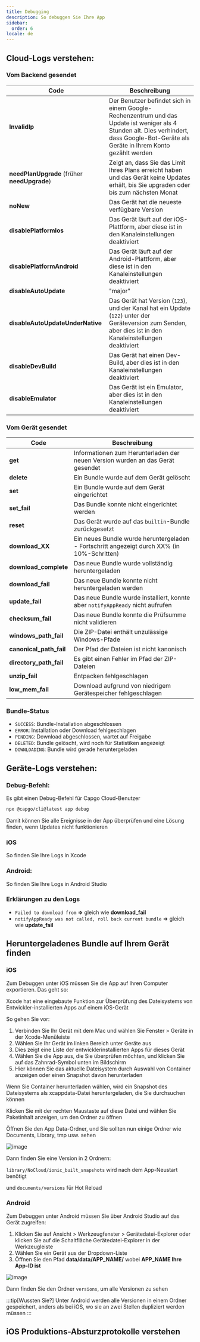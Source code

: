 ```yaml
---
title: Debugging
description: So debuggen Sie Ihre App
sidebar:
  order: 6
locale: de
---
```



## Cloud-Logs verstehen:

### Vom Backend gesendet

| Code                          | Beschreibung                                                                                                                                                               |
| ------------------------------------------------ | --------------------------------------------------------------------------------------------------------------------------------------------------------------------------- |
| **InvalidIp**                                    | Der Benutzer befindet sich in einem Google-Rechenzentrum und das Update ist weniger als 4 Stunden alt. Dies verhindert, dass Google-Bot-Geräte als Geräte in Ihrem Konto gezählt werden |
| **needPlanUpgrade** (früher **needUpgrade**)     | Zeigt an, dass Sie das Limit Ihres Plans erreicht haben und das Gerät keine Updates erhält, bis Sie upgraden oder bis zum nächsten Monat                                    |
| **noNew**                                        | Das Gerät hat die neueste verfügbare Version                                                                                                                                |
| **disablePlatformIos**                           | Das Gerät läuft auf der iOS-Plattform, aber diese ist in den Kanaleinstellungen deaktiviert                                                                                |
| **disablePlatformAndroid**                       | Das Gerät läuft auf der Android-Plattform, aber diese ist in den Kanaleinstellungen deaktiviert                                                                            |
| **disableAutoUpdate**                            | "major" | "minor" | "version_number" | "none"                                       |
| **disableAutoUpdateUnderNative**                 | Das Gerät hat Version (`123`), und der Kanal hat ein Update (`122`) unter der Geräteversion zum Senden, aber dies ist in den Kanaleinstellungen deaktiviert            |
| **disableDevBuild**                              | Das Gerät hat einen Dev-Build, aber dies ist in den Kanaleinstellungen deaktiviert                                                                                         |
| **disableEmulator**                              | Das Gerät ist ein Emulator, aber dies ist in den Kanaleinstellungen deaktiviert                                                                                            |

### Vom Gerät gesendet

| Code  | Beschreibung                                                                     |
| --------------------- | --------------------------------------------------------------------------------- |
| **get**               | Informationen zum Herunterladen der neuen Version wurden an das Gerät gesendet    |
| **delete**            | Ein Bundle wurde auf dem Gerät gelöscht                                           |
| **set**               | Ein Bundle wurde auf dem Gerät eingerichtet                                       |
| **set_fail**          | Das Bundle konnte nicht eingerichtet werden                                       |
| **reset**             | Das Gerät wurde auf das `builtin`-Bundle zurückgesetzt                           |
| **download_XX**       | Ein neues Bundle wurde heruntergeladen - Fortschritt angezeigt durch XX% (in 10%-Schritten) |
| **download_complete** | Das neue Bundle wurde vollständig heruntergeladen                                 |
| **download_fail**     | Das neue Bundle konnte nicht heruntergeladen werden                               |
| **update_fail**       | Das neue Bundle wurde installiert, konnte aber `notifyAppReady` nicht aufrufen    |
| **checksum_fail**     | Das neue Bundle konnte die Prüfsumme nicht validieren                            |
| **windows_path_fail** | Die ZIP-Datei enthält unzulässige Windows-Pfade                                  |
| **canonical_path_fail** | Der Pfad der Dateien ist nicht kanonisch                                        |
| **directory_path_fail** | Es gibt einen Fehler im Pfad der ZIP-Dateien                                    |
| **unzip_fail**          | Entpacken fehlgeschlagen                                                        |
| **low_mem_fail** | Download aufgrund von niedrigem Gerätespeicher fehlgeschlagen                         |

### Bundle-Status

* `SUCCESS`: Bundle-Installation abgeschlossen
* `ERROR`: Installation oder Download fehlgeschlagen
* `PENDING`: Download abgeschlossen, wartet auf Freigabe
* `DELETED`: Bundle gelöscht, wird noch für Statistiken angezeigt
* `DOWNLOADING`: Bundle wird gerade heruntergeladen

## Geräte-Logs verstehen:

### Debug-Befehl:

Es gibt einen Debug-Befehl für Capgo Cloud-Benutzer

```bash
npx @capgo/cli@latest app debug
```

Damit können Sie alle Ereignisse in der App überprüfen und eine Lösung finden, wenn Updates nicht funktionieren

### iOS

So finden Sie Ihre Logs in Xcode

<LinkCard
    title="Getting the Device Log in Xcode"
    href="https://intercomhelp/deploygate/en/articles/4682692-getting-the-device-log-in-xcode"
/>

### Android:

So finden Sie Ihre Logs in Android Studio

<LinkCard
    title="View logs with Logcat"
    href="https://developerandroidcom/studio/debug/am-logcat"
/>

### Erklärungen zu den Logs

* `Failed to download from` **=>** gleich wie **download_fail**
* `notifyAppReady was not called, roll back current bundle` => gleich wie **update_fail**

## Heruntergeladenes Bundle auf Ihrem Gerät finden

### iOS

Zum Debuggen unter iOS müssen Sie die App auf Ihren Computer exportieren. Das geht so:

Xcode hat eine eingebaute Funktion zur Überprüfung des Dateisystems von Entwickler-installierten Apps auf einem iOS-Gerät

So gehen Sie vor:

1. Verbinden Sie Ihr Gerät mit dem Mac und wählen Sie Fenster > Geräte in der Xcode-Menüleiste
2. Wählen Sie Ihr Gerät im linken Bereich unter Geräte aus
3. Dies zeigt eine Liste der entwicklerinstallierten Apps für dieses Gerät
4. Wählen Sie die App aus, die Sie überprüfen möchten, und klicken Sie auf das Zahnrad-Symbol unten im Bildschirm
5. Hier können Sie das aktuelle Dateisystem durch Auswahl von Container anzeigen oder einen Snapshot davon herunterladen

Wenn Sie Container herunterladen wählen, wird ein Snapshot des Dateisystems als xcappdata-Datei heruntergeladen, die Sie durchsuchen können

Klicken Sie mit der rechten Maustaste auf diese Datei und wählen Sie Paketinhalt anzeigen, um den Ordner zu öffnen

Öffnen Sie den App Data-Ordner, und Sie sollten nun einige Ordner wie Documents, Library, tmp usw. sehen

![image](/ios_debug_update_1.webp)

Dann finden Sie eine Version in 2 Ordnern:

`library/NoCloud/ionic_built_snapshots` wird nach dem App-Neustart benötigt

und `documents/versions` für Hot Reload

### Android

Zum Debuggen unter Android müssen Sie über Android Studio auf das Gerät zugreifen:

1. Klicken Sie auf Ansicht > Werkzeugfenster > Gerätedatei-Explorer oder klicken Sie auf die Schaltfläche Gerätedatei-Explorer in der Werkzeugleiste
2. Wählen Sie ein Gerät aus der Dropdown-Liste
3. Öffnen Sie den Pfad **data/data/APP_NAME/** wobei **APP_NAME Ihre App-ID ist**

![image](/android_debug_update.webp)

Dann finden Sie den Ordner `versions`, um alle Versionen zu sehen

:::tip[Wussten Sie?]
Unter Android werden alle Versionen in einem Ordner gespeichert, anders als bei iOS, wo sie an zwei Stellen dupliziert werden müssen
:::

## iOS Produktions-Absturzprotokolle verstehen

<LinkCard
    title="How to review your app's crash logs"
    href="https://developer.apple.com/news/?id=nra79npr"
/>

